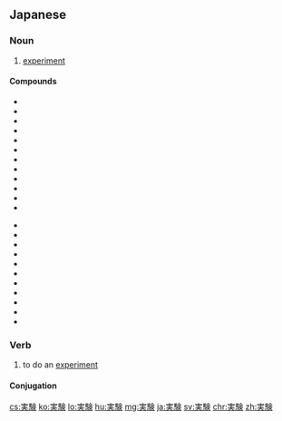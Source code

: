 {{also|實驗}}
==Japanese==
{{ja-kanjitab|じつ|k1=じっ|けん|yomi=o}}

===Noun===
{{ja-noun|じっけん|kyu=實驗}}

# [[experiment]]

====Compounds====
{{top2}}
* {{ja-r|実験室|じっけんしつ}}
* {{ja-r|実験群|じっけんぐん}}
* {{ja-r|実験結果|じっけんけっか}}
* {{ja-r|実験材料|じっけんざいりょう}}
* {{ja-r|実験式|じっけんしき}}
* {{ja-r|実験者|じっけんしゃ}}
* {{ja-r|実験小説|じっけんしょうせつ}}
* {{ja-r|実験場|じっけんじょう}}
* {{ja-r|実験心理学|じっけんしんりがく}}
* {{ja-r|実験装置|じっけん そうち}}
* {{ja-r|実験台|じっけんだい}}
* {{ja-r|実験段階|じっけんだんかい}}
{{mid2}}
* {{ja-r|実験値|じっけんち}}
* {{ja-r|実験的|じっけんてき}}
* {{ja-r|実験的研究|じっけんてきけんきゅう}}
* {{ja-r|実験動物|じっけんどうぶつ}}
* {{ja-r|実験科学|じっけんかがく}}
* {{ja-r|人体実験|じんたいじっけん}}
* {{ja-r|核実験|かくじっけん}}
* {{ja-r|核兵器実験|かくへいきじっけん}}
* {{ja-r|地下核実験|ちかかくじっけん}}
* {{ja-r|動物実験|どうぶつじっけん}}
* {{ja-r|臨界前核実験|りんかいぜんかくじっけん}}
{{bottom}}

===Verb===
{{ja-verb-suru|じっけん|kyu=實驗}}

# to do an [[experiment]]

====Conjugation====
{{ja-suru|じっけん}}

[[cs:実験]]
[[ko:実験]]
[[lo:実験]]
[[hu:実験]]
[[mg:実験]]
[[ja:実験]]
[[sv:実験]]
[[chr:実験]]
[[zh:実験]]